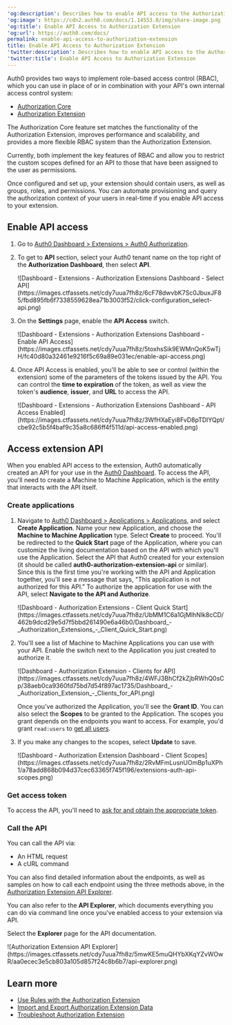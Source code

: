 ---
'og:description': Describes how to enable API access to the Authorization Extension.
'og:image': https://cdn2.auth0.com/docs/1.14553.0/img/share-image.png
'og:title': Enable API Access to Authorization Extension
'og:url': https://auth0.com/docs/
permalink: enable-api-access-to-authorization-extension
title: Enable API Access to Authorization Extension
'twitter:description': Describes how to enable API access to the Authorization Extension.
'twitter:title': Enable API Access to Authorization Extension
---
<Callout icon="file-lines" color="#0EA5E9" iconType="regular">

Auth0 provides two ways to implement role-based access control (RBAC), which you can use in place of or in combination with your API's own internal access control system:

* [Authorization Core](/docs/manage-users/access-control/rbac)
* [Authorization Extension](/docs/customize/extensions/authorization-extension)

The Authorization Core feature set matches the functionality of the Authorization Extension, improves performance and scalability, and provides a more flexible RBAC system than the Authorization Extension.

Currently, both implement the key features of RBAC and allow you to restrict the custom scopes defined for an API to those that have been assigned to the user as permissions.

</Callout>

Once configured and set up, your extension should contain users, as well as groups, roles, and permissions. You can automate provisioning and query the authorization context of your users in real-time if you enable API access to your extension.

## Enable API access

1. Go to [Auth0 Dashboard > Extensions > Auth0 Authorization](https://manage.auth0.com/#/extensions).
2. To get to **API** section, select your Auth0 tenant name on the top right of the **Authorization Dashboard**, then select **API**.

   <Frame>![Dashboard - Extensions - Authorization Extensions Dashboard - Select API](https://images.ctfassets.net/cdy7uua7fh8z/6cF78dwvbK7Sc0JbuxJF85/fbd895fb6f7338559628ea71b3003f52/click-configuration_select-api.png)</Frame>
3. On the **Settings** page, enable the **API Access** switch.

   <Frame>![Dashboard - Extensions - Authorization Extensions Dashboard - Enable API Access](https://images.ctfassets.net/cdy7uua7fh8z/5toxhsSik9EWMnQoK5wTjH/fc40d80a32461e9216f5c69a89e031ec/enable-api-access.png)</Frame>
4. Once API Access is enabled, you'll be able to see or control (within the extension) some of the parameters of the tokens issued by the API. You can control the **time to expiration** of the token, as well as view the token's **audience**, **issuer**, and **URL** to access the API.

   <Frame>![Dashboard - Extensions - Authorization Extensions Dashboard - API Access Enabled](https://images.ctfassets.net/cdy7uua7fh8z/3WfHXaEyi8FvD8pTDlYQpt/cbe92c5b5f4baf9c35a8c686ff4f511d/api-access-enabled.png)</Frame>

## Access extension API

When you enabled API access to the extension, Auth0 automatically created an API for your use in the [Auth0 Dashboard](https://manage.auth0.com/#/apis). To access the API, you'll need to create a Machine to Machine Application, which is the entity that interacts with the API itself.

### Create applications

1. Navigate to [Auth0 Dashboard > Applications > Applications](https://manage.auth0.com/#/applications), and select **Create Application**. Name your new Application, and choose the **Machine to Machine Application** type. Select **Create** to proceed.
   You'll be redirected to the **Quick Start** page of the Application, where you can customize the living documentation based on the API with which you'll use the Application. Select the API that Auth0 created for your extension (it should be called **auth0-authorization-extension-api** or similar).
   Since this is the first time you're working with the API and Application together, you'll see a message that says, "This application is not authorized for this API." To authorize the application for use with the API, select **Navigate to the API and Authorize**.

   <Frame>![Dashboard - Authorization Extensions - Client Quick Start](https://images.ctfassets.net/cdy7uua7fh8z/UbMM1C6a1GjMIhNlk8cCD/462b9dcd29e5d7f5bbd261490e6a46b0/Dashboard_-_Authorization_Extensions_-_Client_Quick_Start.png)</Frame>
2. You'll see a list of Machine to Machine Applications you can use with your API. Enable the switch next to the Application you just created to authorize it.

   <Frame>![Dashboard - Authorization Extension - Clients for API](https://images.ctfassets.net/cdy7uua7fh8z/4WFJ3BhCf2kZjbRWhQ0sCp/38aeb0ca9360fd75bd7d54f897ac1735/Dashboard_-_Authorization_Extension_-_Clients_for_API.png)</Frame>

   Once you've authorized the Application, you'll see the **Grant ID**. You can also select the **Scopes** to be granted to the Application. The scopes you grant depends on the endpoints you want to access. For example, you'd grant `read:users` to [get all users](https://auth0.com/docs/api/authorization-extension#get-all-users).
3. If you make any changes to the scopes, select **Update** to save.

   <Frame>![Dashboard - Authorization Extension Dashboard - Client Scopes](https://images.ctfassets.net/cdy7uua7fh8z/2RvMFmLusnUOmBp1uXPh1/a78add868b094d37cec63365f745f196/extensions-auth-api-scopes.png)</Frame>

### Get access token

To access the API, you'll need to [ask for and obtain the appropriate token](/docs/get-started/authentication-and-authorization-flow/client-credentials-flow/call-your-api-using-the-client-credentials-flow).

### Call the API

You can call the API via:

* An HTML request
* A cURL command

You can also find detailed information about the endpoints, as well as samples on how to call each endpoint using the three methods above, in the [Authorization Extension API Explorer](https://auth0.com/docs/api/authorization-extension).

You can also refer to the **API Explorer**, which documents everything you can do via command line once you've enabled access to your extension via API.

Select the **Explorer** page for the API documentation.

<Frame>![Authorization Extension API Explorer](https://images.ctfassets.net/cdy7uua7fh8z/5mwKE5muQHYbXKqYZvWOwR/aa0ecec3e5cb803a105d857f24c8b6b7/api-explorer.png)</Frame>

## Learn more

* [Use Rules with the Authorization Extension](/docs/customize/extensions/authorization-extension/use-rules-with-the-authorization-extension)
* [Import and Export Authorization Extension Data](/docs/customize/extensions/authorization-extension/import-and-export-authorization-extension-data)
* [Troubleshoot Authorization Extension](/docs/troubleshoot/authentication-issues/troubleshoot-authorization-extension)
